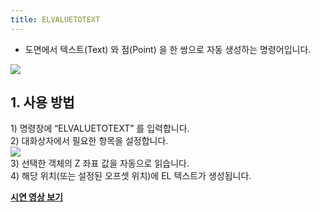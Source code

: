 ```yaml
---
title: ELVALUETOTEXT
---
```



[image1]: ../../../../../assets/images/commands/elvaluetotext/image1.png
[image2]: ../../../../../assets/images/commands/elvaluetotext/image2.png

* 도면에서 텍스트(Text) 와 점(Point) 을 한 쌍으로 자동 생성하는 명령어입니다.

![][image1]

## **1\. 사용 방법**

1\) 명령창에 “ELVALUETOTEXT” 를 입력합니다.  
2\) 대화상자에서 필요한 항목을 설정합니다.  
![][image2]  
3\) 선택한 객체의 Z 좌표 값을 자동으로 읽습니다.  
4\) 해당 위치(또는 설정된 오프셋 위치)에 EL 텍스트가 생성됩니다.

[**<Icon name="youtube" class="emoji"/> 시연 영상 보기**]()
